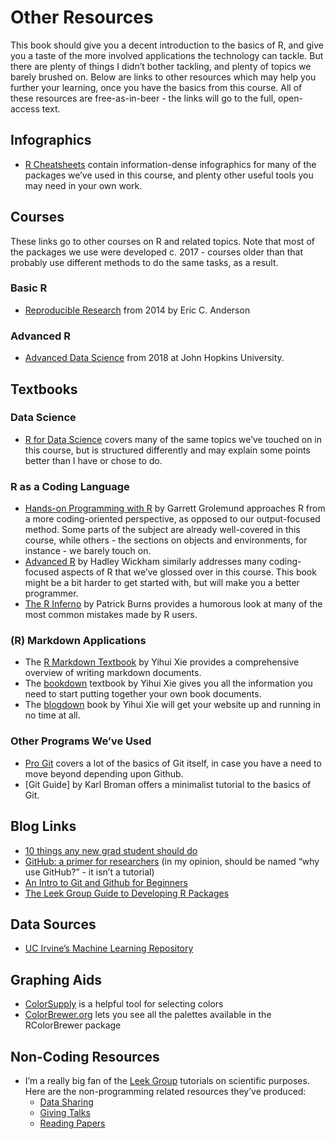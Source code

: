 # Other Resources
This book should give you a decent introduction to the basics of R, and give you a taste of the more involved applications the technology can tackle. But there are plenty of things I didn't bother tackling, and plenty of topics we barely brushed on. Below are links to other resources which may help you further your learning, once you have the basics from this course. All of these resources are free-as-in-beer - the links will go to the full, open-access text.

## Infographics {-}
* [R Cheatsheets](https://www.rstudio.com/resources/cheatsheets/) contain information-dense infographics for many of the packages we've used in this course, and plenty other useful tools you may need in your own work.

## Courses {-}
These links go to other courses on R and related topics. Note that most of the packages we use were developed c. 2017 - courses older than that probably use different methods to do the same tasks, as a result.

### Basic R {-}

* [Reproducible Research](http://eriqande.github.io/rep-res-web/syllabus.html) from 2014 by Eric C. Anderson

### Advanced R {-}
* [Advanced Data Science](https://jhu-advdatasci.github.io/2018/) from 2018 at John Hopkins University.

## Textbooks {-}
### Data Science {-}

* [R for Data Science](https://r4ds.had.co.nz/) covers many of the same topics we've touched on in this course, but is structured differently and may explain some points better than I have or chose to do.

### R as a Coding Language {-}

* [Hands-on Programming with R](https://d1b10bmlvqabco.cloudfront.net/attach/ighbo26t3ua52t/igp9099yy4v10/igz7vp4w5su9/OReilly_HandsOn_Programming_with_R_2014.pdf) by Garrett Grolemund approaches R from a more coding-oriented perspective, as opposed to our output-focused method. Some parts of the subject are already well-covered in this course, while others - the sections on objects and environments, for instance - we barely touch on.
* [Advanced R](https://adv-r.hadley.nz/index.html) by Hadley Wickham similarly addresses many coding-focused aspects of R that we've glossed over in this course. This book might be a bit harder to get started with, but will make you a better programmer.
* [The R Inferno](http://www.burns-stat.com/pages/Tutor/R_inferno.pdf) by Patrick Burns provides a humorous look at many of the most common mistakes made by R users.

### (R) Markdown Applications {-}
* The [R Markdown Textbook](https://bookdown.org/yihui/rmarkdown/) by Yihui Xie provides a comprehensive overview of writing markdown documents.
* The [bookdown](https://bookdown.org/yihui/bookdown/) textbook by Yihui Xie gives you all the information you need to start putting together your own book documents.
* The [blogdown](https://bookdown.org/yihui/blogdown/) book by Yihui Xie will get your website up and running in no time at all.

### Other Programs We've Used {-}

* [Pro Git](https://git-scm.com/book/en/v2) covers a lot of the basics of Git itself, in case you have a need to move beyond depending upon Github.
* [Git Guide] by Karl Broman offers a minimalist tutorial to the basics of Git.

## Blog Links {-}

* [10 things any new grad student should do](https://uc3.cdlib.org/2014/10/14/the-10-things-every-new-grad-student-should-do/)
* [GitHub: a primer for researchers](https://uc3.cdlib.org/2014/05/05/github-a-primer-for-researchers/) (in my opinion, should be named "why use GitHub?" - it isn't a tutorial)
* [An Intro to Git and Github for Beginners](https://product.hubspot.com/blog/git-and-github-tutorial-for-beginners)
* [The Leek Group Guide to Developing R Packages](https://github.com/jtleek/rpackages)

## Data Sources {-}
* [UC Irvine's Machine Learning Repository](http://archive.ics.uci.edu/ml/index.php)

## Graphing Aids {-}
* [ColorSupply](http://colorsupplyyy.com/) is a helpful tool for selecting colors
* [ColorBrewer.org](http://colorbrewer2.org/#type=sequential&scheme=BuGn&n=3) lets you see all the palettes available in the RColorBrewer package

## Non-Coding Resources {-}
* I'm a really big fan of the [Leek Group](http://jtleek.com/) tutorials on scientific purposes. Here are the non-programming related resources they've produced:
  * [Data Sharing](https://github.com/jtleek/datasharing)
  * [Giving Talks](https://github.com/jtleek/talkguide)
  * [Reading Papers](https://github.com/jtleek/readingpapers)